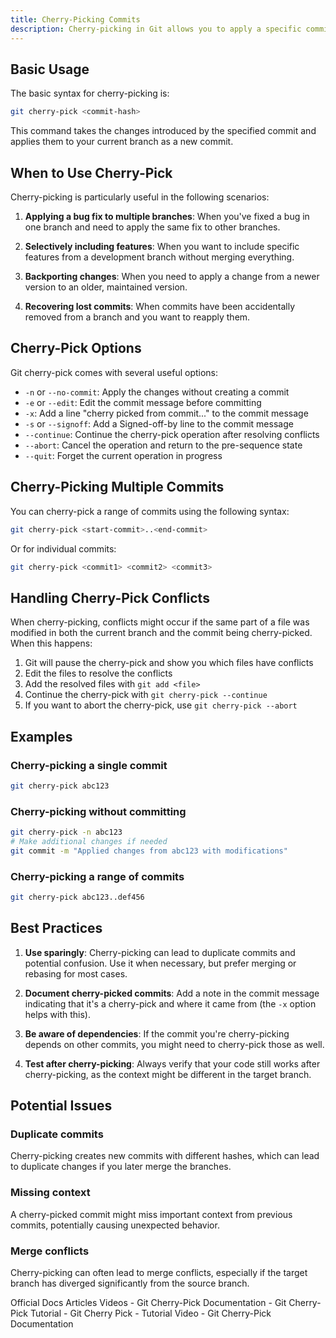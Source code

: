 ```yaml
---
title: Cherry-Picking Commits
description: Cherry-picking in Git allows you to apply a specific commit from one branch to another, without merging the entire branch. This is useful when you want to bring in a specific feature or fix from one branch to another without incorporating all the changes from the source branch.
---
```

## Basic Usage

The basic syntax for cherry-picking is:

```bash
git cherry-pick <commit-hash>
```

This command takes the changes introduced by the specified commit and applies them to your current branch as a new commit.

## When to Use Cherry-Pick

Cherry-picking is particularly useful in the following scenarios:

1. **Applying a bug fix to multiple branches**: When you've fixed a bug in one branch and need to apply the same fix to other branches.

2. **Selectively including features**: When you want to include specific features from a development branch without merging everything.

3. **Backporting changes**: When you need to apply a change from a newer version to an older, maintained version.

4. **Recovering lost commits**: When commits have been accidentally removed from a branch and you want to reapply them.

## Cherry-Pick Options

Git cherry-pick comes with several useful options:

- `-n` or `--no-commit`: Apply the changes without creating a commit
- `-e` or `--edit`: Edit the commit message before committing
- `-x`: Add a line "cherry picked from commit..." to the commit message
- `-s` or `--signoff`: Add a Signed-off-by line to the commit message
- `--continue`: Continue the cherry-pick operation after resolving conflicts
- `--abort`: Cancel the operation and return to the pre-sequence state
- `--quit`: Forget the current operation in progress

## Cherry-Picking Multiple Commits

You can cherry-pick a range of commits using the following syntax:

```bash
git cherry-pick <start-commit>..<end-commit>
```

Or for individual commits:

```bash
git cherry-pick <commit1> <commit2> <commit3>
```

## Handling Cherry-Pick Conflicts

When cherry-picking, conflicts might occur if the same part of a file was modified in both the current branch and the commit being cherry-picked. When this happens:

1. Git will pause the cherry-pick and show you which files have conflicts
2. Edit the files to resolve the conflicts
3. Add the resolved files with `git add <file>`
4. Continue the cherry-pick with `git cherry-pick --continue`
5. If you want to abort the cherry-pick, use `git cherry-pick --abort`

## Examples

### Cherry-picking a single commit

```bash
git cherry-pick abc123
```

### Cherry-picking without committing

```bash
git cherry-pick -n abc123
# Make additional changes if needed
git commit -m "Applied changes from abc123 with modifications"
```

### Cherry-picking a range of commits

```bash
git cherry-pick abc123..def456
```

## Best Practices

1. **Use sparingly**: Cherry-picking can lead to duplicate commits and potential confusion. Use it when necessary, but prefer merging or rebasing for most cases.

2. **Document cherry-picked commits**: Add a note in the commit message indicating that it's a cherry-pick and where it came from (the `-x` option helps with this).

3. **Be aware of dependencies**: If the commit you're cherry-picking depends on other commits, you might need to cherry-pick those as well.

4. **Test after cherry-picking**: Always verify that your code still works after cherry-picking, as the context might be different in the target branch.

## Potential Issues

### Duplicate commits

Cherry-picking creates new commits with different hashes, which can lead to duplicate changes if you later merge the branches.

### Missing context

A cherry-picked commit might miss important context from previous commits, potentially causing unexpected behavior.

### Merge conflicts

Cherry-picking can often lead to merge conflicts, especially if the target branch has diverged significantly from the source branch.


<Tabs defaultValue="official">
<TabsList>
<TabsTrigger value="official">Official Docs</TabsTrigger>
<TabsTrigger value="article">Articles</TabsTrigger>
<TabsTrigger value="video">Videos</TabsTrigger>
</TabsList>

<TabsContent value="article">
<Note type="note" title="article">
- <Link href="https://git-scm.com/docs/git-cherry-pick">Git Cherry-Pick Documentation</Link>
- <Link href="https://www.atlassian.com/git/tutorials/cherry-pick">Git Cherry-Pick Tutorial</Link>
- <Link href="https://youtu.be/i657Bg_HAWI">Git Cherry Pick - Tutorial Video</Link>
</Note>
</TabsContent>
<TabsContent value="official">
<Note type="note" title="official" >
- <Link href="https://git-scm.com/docs/git-cherry-pick">Git Cherry-Pick Documentation</Link>
</Note>
</TabsContent>
</Tabs>
